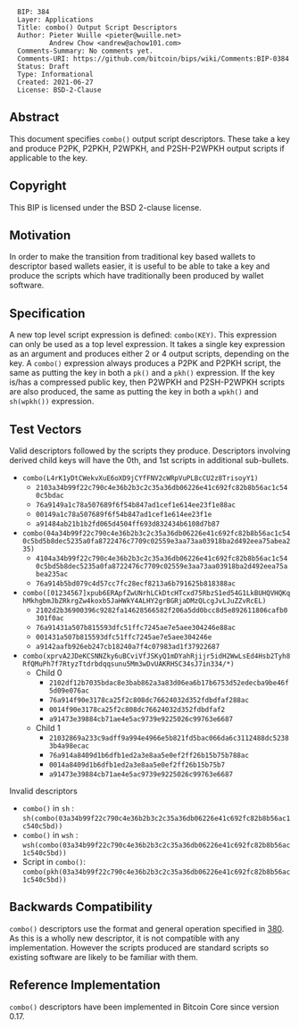 <pre>
  BIP: 384
  Layer: Applications
  Title: combo() Output Script Descriptors
  Author: Pieter Wuille <pieter@wuille.net>
          Andrew Chow <andrew@achow101.com>
  Comments-Summary: No comments yet.
  Comments-URI: https://github.com/bitcoin/bips/wiki/Comments:BIP-0384
  Status: Draft
  Type: Informational
  Created: 2021-06-27
  License: BSD-2-Clause
</pre>

==Abstract==

This document specifies <tt>combo()</tt> output script descriptors.
These take a key and produce P2PK, P2PKH, P2WPKH, and P2SH-P2WPKH output scripts if applicable to the key.

==Copyright==

This BIP is licensed under the BSD 2-clause license.

==Motivation==

In order to make the transition from traditional key based wallets to descriptor based wallets easier, it is useful to be able to take a key and produce the scripts which have traditionally been produced by wallet software.

==Specification==

A new top level script expression is defined: <tt>combo(KEY)</tt>.
This expression can only be used as a top level expression.
It takes a single key expression as an argument and produces either 2 or 4 output scripts, depending on the key.
A <tt>combo()</tt> expression always produces a P2PK and P2PKH script, the same as putting the key in both a <tt>pk()</tt> and a <tt>pkh()</tt> expression.
If the key is/has a compressed public key, then P2WPKH and P2SH-P2WPKH scripts are also produced, the same as putting the key in both a <tt>wpkh()</tt> and <tt>sh(wpkh())</tt> expression.

==Test Vectors==

Valid descriptors followed by the scripts they produce. Descriptors involving derived child keys will have the 0th, and 1st scripts in additional sub-bullets.

* <tt>combo(L4rK1yDtCWekvXuE6oXD9jCYfFNV2cWRpVuPLBcCU2z8TrisoyY1)</tt>
** <tt>2103a34b99f22c790c4e36b2b3c2c35a36db06226e41c692fc82b8b56ac1c540c5bdac</tt>
** <tt>76a9149a1c78a507689f6f54b847ad1cef1e614ee23f1e88ac</tt>
** <tt>00149a1c78a507689f6f54b847ad1cef1e614ee23f1e</tt>
** <tt>a91484ab21b1b2fd065d4504ff693d832434b6108d7b87</tt>
* <tt>combo(04a34b99f22c790c4e36b2b3c2c35a36db06226e41c692fc82b8b56ac1c540c5bd5b8dec5235a0fa8722476c7709c02559e3aa73aa03918ba2d492eea75abea235)</tt>
** <tt>4104a34b99f22c790c4e36b2b3c2c35a36db06226e41c692fc82b8b56ac1c540c5bd5b8dec5235a0fa8722476c7709c02559e3aa73aa03918ba2d492eea75abea235ac</tt>
** <tt>76a914b5bd079c4d57cc7fc28ecf8213a6b791625b818388ac</tt>
* <tt>combo([01234567]xpub6ERApfZwUNrhLCkDtcHTcxd75RbzS1ed54G1LkBUHQVHQKqhMkhgbmJbZRkrgZw4koxb5JaHWkY4ALHY2grBGRjaDMzQLcgJvLJuZZvRcEL)</tt>
** <tt>2102d2b36900396c9282fa14628566582f206a5dd0bcc8d5e892611806cafb0301f0ac</tt>
** <tt>76a91431a507b815593dfc51ffc7245ae7e5aee304246e88ac</tt>
** <tt>001431a507b815593dfc51ffc7245ae7e5aee304246e</tt>
** <tt>a9142aafb926eb247cb18240a7f4c07983ad1f37922687</tt>
* <tt>combo(xprvA2JDeKCSNNZky6uBCviVfJSKyQ1mDYahRjijr5idH2WwLsEd4Hsb2Tyh8RfQMuPh7f7RtyzTtdrbdqqsunu5Mm3wDvUAKRHSC34sJ7in334/*)</tt>
** Child 0
*** <tt>2102df12b7035bdac8e3bab862a3a83d06ea6b17b6753d52edecba9be46f5d09e076ac</tt>
*** <tt>76a914f90e3178ca25f2c808dc76624032d352fdbdfaf288ac</tt>
*** <tt>0014f90e3178ca25f2c808dc76624032d352fdbdfaf2</tt>
*** <tt>a91473e39884cb71ae4e5ac9739e9225026c99763e6687</tt>
** Child 1
*** <tt>21032869a233c9adff9a994e4966e5b821fd5bac066da6c3112488dc52383b4a98ecac</tt>
*** <tt>76a914a8409d1b6dfb1ed2a3e8aa5e0ef2ff26b15b75b788ac</tt>
*** <tt>0014a8409d1b6dfb1ed2a3e8aa5e0ef2ff26b15b75b7</tt>
*** <tt>a91473e39884cb71ae4e5ac9739e9225026c99763e6687</tt>

Invalid descriptors

* <tt>combo()</tt> in <tt>sh</tt> : <tt>sh(combo(03a34b99f22c790c4e36b2b3c2c35a36db06226e41c692fc82b8b56ac1c540c5bd))</tt>
* <tt>combo()</tt> in <tt>wsh</tt> : <tt>wsh(combo(03a34b99f22c790c4e36b2b3c2c35a36db06226e41c692fc82b8b56ac1c540c5bd))</tt>
* Script in <tt>combo()</tt>: <tt>combo(pkh(03a34b99f22c790c4e36b2b3c2c35a36db06226e41c692fc82b8b56ac1c540c5bd))</tt>

==Backwards Compatibility==

<tt>combo()</tt> descriptors use the format and general operation specified in [[bip-0380.mediawiki|380]].
As this is a wholly new descriptor, it is not compatible with any implementation.
However the scripts produced are standard scripts so existing software are likely to be familiar with them.

==Reference Implementation==

<tt>combo()</tt> descriptors have been implemented in Bitcoin Core since version 0.17.

